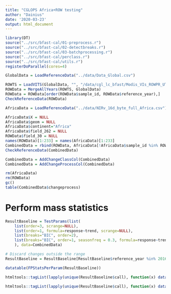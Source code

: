 ```yaml
---
title: "CGLOPS Africa+ROW testing"
author: "Dainius"
date: '2020-03-23'
output: html_document
---
```

```r
library(DT)
source("../src/bfast-cal/01-preprocess.r")
source("../src/bfast-cal/02-detectbreaks.r")
source("../src/bfast-cal/03-batchprocessing.r")
source("../src/bfast-cal/perclass.r")
source("../src/bfast-cal/utils.r")
registerDoParallel(cores=4)
```
```r
GlobalData = LoadReferenceData("../data/Data_Global.csv")
```

```r
ROWTS = LoadVITS(GlobalData, "", "/data/cgl_lc_bfast/Modis_VIs_ROWPR_UTM_FINAL/", "ROWPR")
ROWData = MergeAllYears(ROWTS, GlobalData)
ROWData = ROWData[order(ROWData$sample_id, ROWData$reference_year),]
CheckReferenceData(ROWData)
```

```r
AfricaData = LoadReferenceData("../data/NIRv_16d_byte_full_Africa.csv")
```

```r
AfricaData$X = NULL
AfricaData$geom = NULL
AfricaData$continent="Africa"
AfricaData$field_262 = NULL
ROWData$field_30 = NULL
names(ROWData)[1:233] = names(AfricaData)[1:233]
CombinedData = rbind(ROWData, AfricaData[!AfricaData$sample_id %in% ROWData$sample_id,])
CheckReferenceData(CombinedData)
```

```r
CombinedData = AddChangeClassCol(CombinedData)
CombinedData = AddChangeProcessCol(CombinedData)
```

```r
rm(AfricaData)
rm(ROWData)
gc()
table(CombinedData$changeprocess)
```

# Perform mass statistics

```r
ResultBaseline = TestParams(list(
    list(order=3, scrange=NULL),
    list(order=1, formula=response~trend, scrange=NULL),
    list(breaks="BIC", order=2),
    list(breaks="BIC", order=1, seasonfreq = 0.3, formula=response~trend+season, scrange=NULL)
    ), data=CombinedData)
```

```r
# Discard changes outside the range
ResultBaseline = ResultBaseline[ResultBaseline$reference_year %in% 2016:2017,]
```

```r
datatable(FPStatsPerParam(ResultBaseline))
```

```r
htmltools::tagList(lapply(unique(ResultBaseline$call), function(x) datatable(FPStatsPerClass(ResultBaseline[ResultBaseline$call==x,]), caption=x)))
```

```r
htmltools::tagList(lapply(unique(ResultBaseline$call), function(x) datatable(FPStatsPerClass(ResultBaseline[ResultBaseline$call==x,], column = "changeprocess"), caption=x)))
```
